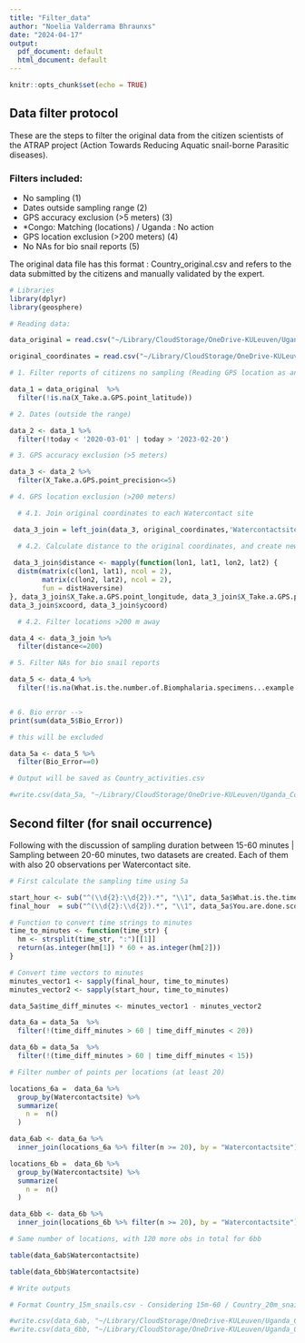 ```yaml
---
title: "Filter_data"
author: "Noelia Valderrama Bhraunxs"
date: "2024-04-17"
output:
  pdf_document: default
  html_document: default
---
```


```r
knitr::opts_chunk$set(echo = TRUE)
```

## Data filter protocol

These are the steps to filter the original data from the citizen scientists of the ATRAP project (Action Towards Reducing Aquatic snail-borne Parasitic diseases).

### Filters included: 
 + No sampling (1)
 + Dates outside sampling range (2)
 + GPS accuracy exclusion (>5 meters) (3)
 + *Congo: Matching (locations) / Uganda : No action
 + GPS location exclusion (>200 meters) (4)
 + No NAs for bio snail reports (5)

The original data file has this format : Country_original.csv and refers to the data submitted by the citizens and manually validated by the expert.

```r
# Libraries
library(dplyr)
library(geosphere)


```


```r

# Reading data: 

data_original = read.csv("~/Library/CloudStorage/OneDrive-KULeuven/Uganda_Congo/Data/Uganda/D_Uganda_checked.csv", sep = ",", header = TRUE)

original_coordinates = read.csv("~/Library/CloudStorage/OneDrive-KULeuven/Uganda_Congo/Data/Uganda/Watercontact_sites.csv", sep = ",", header = TRUE)

# 1. Filter reports of citizens no sampling (Reading GPS location as an indication) 

data_1 = data_original  %>%
  filter(!is.na(X_Take.a.GPS.point_latitude)) 

# 2. Dates (outside the range)

data_2 <- data_1 %>%
  filter(!today < '2020-03-01' | today > '2023-02-20')

# 3. GPS accuracy exclusion (>5 meters)

data_3 <- data_2 %>%
  filter(X_Take.a.GPS.point_precision<=5)

# 4. GPS location exclusion (>200 meters) 

  # 4.1. Join original coordinates to each Watercontact site 

 data_3_join = left_join(data_3, original_coordinates,'Watercontactsite')

  # 4.2. Calculate distance to the original coordinates, and create new column called distance 
 
 data_3_join$distance <- mapply(function(lon1, lat1, lon2, lat2) {
  distm(matrix(c(lon1, lat1), ncol = 2),
        matrix(c(lon2, lat2), ncol = 2),
        fun = distHaversine)
}, data_3_join$X_Take.a.GPS.point_longitude, data_3_join$X_Take.a.GPS.point_latitude,
data_3_join$xcoord, data_3_join$ycoord)

  # 4.2. Filter locations >200 m away 

data_4 <- data_3_join %>%
  filter(distance<=200)

# 5. Filter NAs for bio snail reports

data_5 <- data_4 %>%
  filter(!is.na(What.is.the.number.of.Biomphalaria.specimens...example.shown.below.))


# 6. Bio error --> 
print(sum(data_5$Bio_Error))

# this will be excluded 

data_5a <- data_5 %>%
  filter(Bio_Error==0)

# Output will be saved as Country_activities.csv

#write.csv(data_5a, "~/Library/CloudStorage/OneDrive-KULeuven/Uganda_Congo/Data/Uganda/Uganda_activities.csv")

```

## Second filter (for snail occurrence)

Following with the discussion of sampling duration between 15-60 minutes | Sampling between 20-60 minutes, two datasets are created. Each of them with also 20 observations per Watercontact site. 


```r

# First calculate the sampling time using 5a

start_hour <- sub("^(\\d{2}:\\d{2}).*", "\\1", data_5a$What.is.the.time.now.)
final_hour  = sub("^(\\d{2}:\\d{2}).*", "\\1", data_5a$You.are.done.scooping..What.is.the.time.now.)

# Function to convert time strings to minutes
time_to_minutes <- function(time_str) {
  hm <- strsplit(time_str, ":")[[1]]
  return(as.integer(hm[1]) * 60 + as.integer(hm[2]))
}

# Convert time vectors to minutes
minutes_vector1 <- sapply(final_hour, time_to_minutes)
minutes_vector2 <- sapply(start_hour, time_to_minutes)

data_5a$time_diff_minutes <- minutes_vector1 - minutes_vector2

data_6a = data_5a  %>%
  filter(!(time_diff_minutes > 60 | time_diff_minutes < 20))

data_6b = data_5a  %>%
  filter(!(time_diff_minutes > 60 | time_diff_minutes < 15))

# Filter number of points per locations (at least 20)

locations_6a =  data_6a %>%
  group_by(Watercontactsite) %>%
  summarize(
    n =  n()
  )

data_6ab <- data_6a %>%
  inner_join(locations_6a %>% filter(n >= 20), by = "Watercontactsite")

locations_6b =  data_6b %>%
  group_by(Watercontactsite) %>%
  summarize(
    n =  n()
  )

data_6bb <- data_6b %>%
  inner_join(locations_6b %>% filter(n >= 20), by = "Watercontactsite")

# Same number of locations, with 120 more obs in total for 6bb

table(data_6ab$Watercontactsite) 

table(data_6bb$Watercontactsite)

# Write outputs 

# Format Country_15m_snails.csv - Considering 15m-60 / Country_20m_snails.csv - Considering 20 min as lower limit

#write.csv(data_6ab, "~/Library/CloudStorage/OneDrive-KULeuven/Uganda_Congo/Data/Uganda/Uganda_20m_snails.csv")
#write.csv(data_6bb, "~/Library/CloudStorage/OneDrive-KULeuven/Uganda_Congo/Data/Uganda/Uganda_15m_snails.csv")



```


